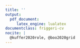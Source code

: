 ```yaml
---
title: ''
output: 
  pdf_document:
     latex_engine: lualatex
documentclass: friggeri-cv
nocite: |
  @kuffer2020role, @boo2020grid
---
```

```{=latex}
\header{Édith  } { Darin}
{\qquad \qquad Social sciences, Statistics and Geospatial Data Science}
      
      
\fcolorbox{white}{gray}{\parbox{\dimexpr\textwidth-1\fboxsep-1\fboxrule}{%
.....
}}
\begin{aside}
   \textbf{Gender}
     Female
   \textbf{Date of birth}
     Avril 20th, 1993
   \textbf{Nationality}
     French
   \textbf{Current home}
     Southampton, UK
    \textbf{Website}
     \href{https://edarin.github.io/resume/}{Personal} 
    \href{https://www.southampton.ac.uk/geography/about/staff/ecd1u18.page?#publications}{Institutional}
    ~
  \section{Contact}
     \textbf{Phone}
       +336 72 03 02 31
     \textbf{Skype}
       edithdarin
     \textbf{E-mail}
      \href{mailto:edith.darin@protonmail.com}{edith.darin@\\protonmail.com}
    ~
    \section{Tech repo}
    \textbf{Github}
    \href{https://github.com/edarin}{edarin}
    \textbf{OpenStreetMap}
    \href{https://www.openstreetmap.org/user/edithdarin/history#map=5/22.938/11.470}{edithdarin}
    ~
    \section{Programming}
    \textbf{OS Preferences}:
    Windows
    GNU/Linux
    \textbf{Statistical Programming:}
    R (+++)
    Python (+)
    \textbf{Reporting Purpose:}
   Microsoft Office (Word, Powerpoint, Excel)
      Latex
      R Markdown
      R Shiny
    ~
  \section{Languages}
    \textbf{French} native
    \textbf{English} fluent
    \textbf{German} intermediate
    \textbf{Italian} intermediate
    ~
\end{aside}
\section{Working Experiences}
\begin{entrylist}
  \entry
    {07/18}
    {Specialist Research Technician}
    {WorldPop, University of Southampton}
    {Population Modelling for LMICs in the lack of complete census. Lead modeller for hybrid census estimation in Burkina Faso. Country Engagement Work with Govt agencies. 
    Workshop and Training on Population Estimates with Statistics Office for the DRC, Burkina Faso and Mali. \\
    \textit{Methods developed:} Hierarchical Bayesian modelling incorporating survey data with geospatial covariates. Random Forest Model for producing high-resolution population estimates. Grid-based Spatial Sampling Design for Household Surveys.
    }
 \entry{01/17-08/17}{Data Scientist Intern}{UN World Food Program, HQ Rome}{ \emph{mVAM Unit:} dedicated to remote data collection on food security.  \\
  Research on how to apply Machine Learning for Propensity Score Weighting in Complex Survey Design. Scoping Study on High-Resolution Mapping of Food Security Indicators. Panel Attrition Analysis. Descriptive statistics on CDR data. Support Mission at Mali Country Office (Bamako).}
  \entry{07/16-12/16}{Data Scientist Intern}{Etalab, French Prime Minister's Task Force for OpenData}{- \emph{OpenFisca Project}: French Tax and Benefit System Micro-Simulation Software. Coding the law and developing teaching material. Generating a representative Synthetic Population.
  %\\ Statistically pertinent simulation of a population.
  Tools: Python (Jupyter Notebook). \\
  - \emph{Entrepreneurs d'Intérêt Général Project}  : Launching a governmental program for recruiting high-skilled developers on specific short-term projects.}
  \entry
    {02/15-03/15}
    {Economist Intern}
    {INSEE (French National Institute for Statistics)}
    {Micro-simulation model INES. Study on the Marginal Effective Tax Rate.}
  \entry
    {01/14-05/14}
    {Research Assistant}
    {École Normale Supérieure of Cachan}
    {Sociological research project about the lawyer profession. \\
    Method used: Sociological interview}
\end{entrylist}
\section{Education}
\begin{entrylist}
\entry
    {2018-2019}
    {MSc in Applied GIS and Remote Sensing}
    {University of Southampton, UK}
    {Dissertation Topic:\textit{ Slumness Mapping: an insight comparing survey data and geospatial covariates. A Use Case in Kinshasa, DRC.} With Distinction.}
    \entry
    {2015-2018}
    {MSc in Statistics and Economics}
    {\\Paris Graduate School of Economics, Statistics and Finance (ENSAE)}
    {Majors: Statistics, Machine Learning, Econometrics, Computational Social Sciences, Public Policy Evaluation. With Distinction.}
    \entry
    {2014-2015}
    {"Theory and Empirical Methods in Economics" Graduate Program}
    {\\École Normale Supérieure de Cachan and Paris School of Economics}
    {Erasmus: Humboldt (Berlin), Galatasaray (Istanbul). First class honours.}
    \entry
    {2013 - 2014}
    {Double Bachelor's Degree in Economics and Sociology}
    {\\ENS Cachan, Université Paris-I-Panthéon-Sorbonne}
    {First class honours.}
    \entry
    {2011 - 2013}
    {Hypokhâgne and Khâgne B/L}
    {Lycée Henri-IV, Paris, France}
    {\emph{Two-year highly selective classes to prepare for the "Grandes Ecoles".} \\ Majors : literature, philosophy, mathematics, economics and sociology.}
\end{entrylist}
\clearpage
\begin{noside}
\section{Academic Outcomes}
\textbf{Teaching}
\begin{itemize}
\item Dec 2020: Gridded Population Workshop for Joseph Ki-Zerbo and Norbert Zongo University, Burkina Faso
    \item July-Aug 2020: R Foundations Course for different Nigerian national agencies
    \item May 2020: Population Modelling Webinar, GRID3 Webinar Series, \href{https://www.youtube.com/watch?v=HMFM8HzLfH8}{LINK}
    \item Nov 2019: Population Modelling Session at the Data Science Nigeria Bootcamp, \href{https://github.com/GRID3/DSNTraining}{LINK}
\end{itemize}
\textbf{Papers}
\begin{itemize}
\item Small area population estimates using random forest top-down disaggregation: An R tutorial; Leasure DR, \textbf{Darin E}, Tatem AJ, 2020.  \textit{WorldPop, University of Southampton}. doi:10.5258/SOTON/WP00697, \href{https://htmlpreview.github.io/?https://github.com/wpgp/top-down-tutorial/blob/master/4_tutorial.html#Suggested_Citation}{LINK}.
    \item The role of earth observation in an integrated deprived area mapping "system" for low-to-middle income countries, Kuffer, M.; Thomson, D.R.; Boo, G.; Mahabir, R.; Grippa, T.; Vanhuysse, S.; Engstrom, R.; Ndugwa, R.; Makau, J.; \textbf{Darin, E}.; de Albuquerque, J.P. and Kabaria, C, \textit{Remote Sensing}, 2020, 12, 982, \href{https://www.mdpi.com/2072-4292/12/6/982}{LINK} 
    \item A grid-based sample design framework for household surveys, Boo G; \textit{Darin E}; Thomson DR and Tatem AJ, \textit{Gates Open Research} 2020, 4:13, \href{https://gatesopenresearch.org/articles/4-13/v1}{LINK}
\end{itemize}
\textbf{Posters}
\begin{itemize}
    \item A grid-based sampling design for household surveys in the absence of actionable sampling frames,  Boo G; \textbf{Darin E}; Thomson DR and Tatem AJ, \textit{GEOMED 2019}, 2019 \href{https://www.researchgate.net/publication/335321024_A_grid-based_sampling_design_for_household_surveys_in_the_absence_of_actionable_sampling_frames?channel=doi&linkId=5d5e5af7458515210257da36&showFulltext=true}{LINK}
    \item High-resolution population mapping and estimation in the western part of the Democratic Republic of Congo, \textbf{Darin E}; Boo G;  Leasure DL and Tatem AJ, \textit{GEOMED 2019}, 2019  \href{https://www.researchgate.net/publication/335320708_High-resolution_population_mapping_and_estimation_in_the_western_part_of_the_Democratic_Republic_of_Congo?channel=doi&linkId=5d5e587f299bf1b97cfd0ba7&showFulltext=true}{LINK}
\end{itemize}
\textbf{Datasets}
\begin{itemize}
\item  Census disaggregated gridded population estimates for Sierra Leone, version 2.0 (2015), WorldPop and Statistics Sierra Leone, 2021, \textit{University of Southampton}, doi:10.5258/SOTON/WP00714, \href{https://wopr.worldpop.org/?SLE/Population}{LINK}
    \item Census-based gridded population estimates for Burkina Faso (2019), version 1.0, WorldPop and Institut National de la Statistique et de la Démographie du Burkina Faso, \textit{WorldPop, University of Southampton}, 2021, \href{https://wopr.worldpop.org/?BFA/Population/v1.0}{LINK}
    \item Modelled gridded population estimates for the Kinshasa, Kongo-Central, Kwango, Kwilu, and Mai-Ndombe provinces in the Democratic Republic of the Congo 2018, version 2.0, Boo G; \textbf{Darin E}; Leasure DR; Dooley CA; Chamberlain HR; Lazar AN; Tatem AJ, \textit{WorldPop, University of Southampton}, 2020, \href{https://wopr.worldpop.org/?COD/Population/v2.0}{LINK}
\end{itemize}
\textbf{R Package}
\begin{itemize}
    \item wopr: An R package to query the WorldPop Open Population Repository, version 1.0.1, Leasure DR; Bondarenko M; \textbf{Darin E}; Tatem AJ, \textit{WorldPop, University of Southampton}, 2020, \href{https://apps.worldpop.org/woprVision/}{LINK}
\end{itemize}
\textbf{Contributions}
\begin{itemize}
    \item Financial Incentives to Work in France between 1998 and 2014, Sicsic M, \textit{Economie et Statistique}, 2020, \href{https://www.persee.fr/doc/estat_0336-1454_2018_num_503_1_10852}{LINK}
    \item Les taux marginaux effectifs de prélèvement pour les personnes en emploi en France en 2014, Fourcot J and Sicsic M, \textit{Direction des statistiques démographiques et sociales}, 2017, \href{https://www.insee.fr/fr/statistiques/fichier/2581807/F1701.pdf}{LINK}
       \item Éthique et TIC : A quoi sert l’Ordre des avocats ?, Bastard B; Boigeol A; Bénec'H-Le Roux P; Jamet L and Printz A, \textit{ Mission de Recherche Droit et Justice}, 2016, \href{https://halshs.archives-ouvertes.fr/halshs-01592917/document}{LINK}
\end{itemize}
\section{Awards}
 \begin{itemize}
 \item University of Southampton, Faculty of Environmental and Life Sciences Dean's List Award, 2019
 \item Vice-Chancellor Award for Research Impact, University of Southampton, 2018
    \item Scholarship Sarah Andrieux for Social and Economics Research (800€), 2017
    \item  Finalist for OpenFisca of the Open Government Partnership Hackathon (Paris Summit 2016)
     \item Four-year scholarship at the École Normale supérieure de Cachan (4x15,600€), 2015
 \end{itemize}
\begin{flushright}
\emph{Édith Darin, \today}
\end{flushright}
\end{noside}
```